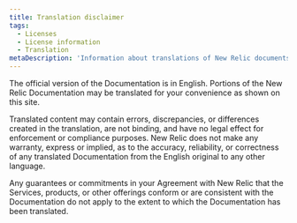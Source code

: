 ```yaml
---
title: Translation disclaimer
tags:
  - Licenses
  - License information
  - Translation
metaDescription: 'Information about translations of New Relic documents'
---
```


The official version of the Documentation is in English. Portions of the New Relic Documentation may be translated for your convenience as shown on this site.

Translated content may contain errors, discrepancies, or differences created in the translation, are not binding, and have no legal effect for enforcement or compliance purposes. New Relic does not make any warranty, express or implied, as to the accuracy, reliability, or correctness of any translated Documentation from the English original to any other language.

Any guarantees or commitments in your Agreement with New Relic that the Services, products, or other offerings conform or are consistent with the Documentation do not apply to the extent to which the Documentation has been translated.

